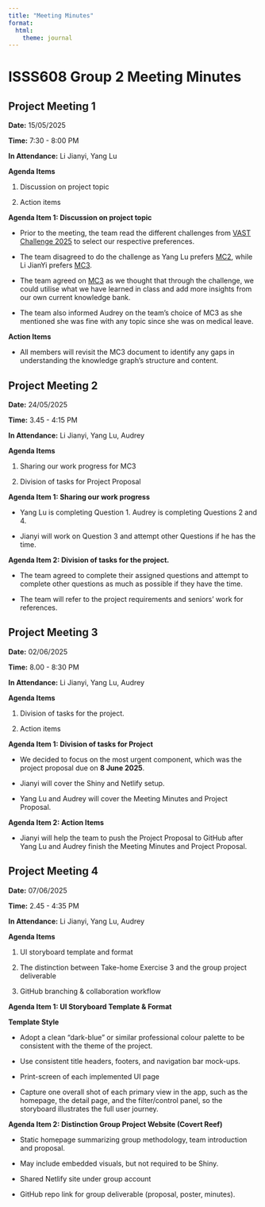```yaml
---
title: "Meeting Minutes"
format:
  html:
    theme: journal
---
```


# **ISSS608 Group 2 Meeting Minutes**

## **Project Meeting 1**

**Date:** 15/05/2025 

**Time:** 7:30 - 8:00 PM

**In Attendance:** Li Jianyi, Yang Lu 

**Agenda Items** 

1.  Discussion on project topic 

<!-- -->

2.  Action items 

**Agenda Item 1: Discussion on project topic** 

-   Prior to the meeting, the team read the different challenges from [VAST Challenge 2025](https://ieeevis.org/year/2025/welcome) to select our respective preferences.  

<!-- -->

-   The team disagreed to do the challenge as Yang Lu prefers [MC2](https://vast-challenge.github.io/2025/MC2.html), while Li JianYi prefers [MC3](https://vast-challenge.github.io/2024/MC3.html). 

<!-- -->

-   The team agreed on [MC3](https://vast-challenge.github.io/2025/MC3.html) as we thought that through the challenge, we could utilise what we have learned in class and add more insights from our own current knowledge bank. 

<!-- -->

-   The team also informed Audrey on the team’s choice of MC3 as she mentioned she was fine with any topic since she was on medical leave. 

**Action Items** 

-   All members will revisit the MC3 document to identify any gaps in understanding the knowledge graph’s structure and content. 

## **Project Meeting 2** 

**Date:** 24/05/2025 

**Time:** 3.45 - 4:15 PM 

**In Attendance:** Li Jianyi, Yang Lu, Audrey 

**Agenda Items** 

1.  Sharing our work progress for MC3 

<!-- -->

2.  Division of tasks for Project Proposal 

**Agenda Item 1: Sharing our work progress** 

-   Yang Lu is completing Question 1. Audrey is completing Questions 2 and 4.  

<!-- -->

-   Jianyi will work on Question 3 and attempt other Questions if he has the time.  

**Agenda Item 2: Division of tasks for the project.** 

-   The team agreed to complete their assigned questions and attempt to complete other questions as much as possible if they have the time. 

<!-- -->

-   The team will refer to the project requirements and seniors’ work for references.

## **Project Meeting 3** 

**Date:** 02/06/2025 

**Time:** 8.00 - 8:30 PM 

**In Attendance:** Li Jianyi, Yang Lu, Audrey 

**Agenda Items** 

1.  Division of tasks for the project. 

<!-- -->

2.  Action items 

**Agenda Item 1: Division of tasks for Project** 

-   We decided to focus on the most urgent component, which was the project proposal due on **8 June 2025**.  

<!-- -->

-   Jianyi will cover the Shiny and Netlify setup. 

<!-- -->

-   Yang Lu and Audrey will cover the Meeting Minutes and Project Proposal. 

**Agenda Item 2: Action Items** 

-   Jianyi will help the team to push the Project Proposal to GitHub after Yang Lu and Audrey finish the Meeting Minutes and Project Proposal. 

## **Project Meeting 4**

**Date:** 07/06/2025 

**Time:** 2.45 - 4:35 PM 

**In Attendance:** Li Jianyi, Yang Lu, Audrey 

**Agenda Items**

1.  UI storyboard template and format

2.  The distinction between Take-home Exercise 3 and the group project deliverable

3.  GitHub branching & collaboration workflow

**Agenda Item 1: UI Storyboard Template & Format**

**Template Style**

-   Adopt a clean “dark-blue” or similar professional colour palette to be consistent with the theme of the project.

-   Use consistent title headers, footers, and navigation bar mock-ups.

-   Print-screen of each implemented UI page

-   Capture one overall shot of each primary view in the app, such as the homepage, the detail page, and the filter/control panel, so the storyboard illustrates the full user journey.

**Agenda Item 2: Distinction Group Project Website (Covert Reef)**

-   Static homepage summarizing group methodology, team introduction and proposal.

-   May include embedded visuals, but not required to be Shiny.

-   Shared Netlify site under group account

-   GitHub repo link for group deliverable (proposal, poster, minutes).
